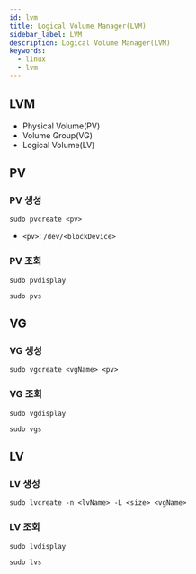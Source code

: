 ```yaml
---
id: lvm
title: Logical Volume Manager(LVM)
sidebar_label: LVM
description: Logical Volume Manager(LVM)
keywords:
  - linux
  - lvm
---
```


## LVM

- Physical Volume(PV)
- Volume Group(VG)
- Logical Volume(LV)

## PV

### PV 생성

```shell
sudo pvcreate <pv>
```

- `<pv>`: `/dev/<blockDevice>`

### PV 조회

```shell
sudo pvdisplay
```

```shell
sudo pvs
```

## VG

### VG 생성

```shell
sudo vgcreate <vgName> <pv>
```

### VG 조회

```shell
sudo vgdisplay
```

```shell
sudo vgs
```

## LV

### LV 생성

```shell
sudo lvcreate -n <lvName> -L <size> <vgName>
```

### LV 조회

```shell
sudo lvdisplay
```

```shell
sudo lvs
```
